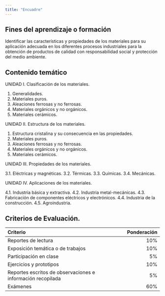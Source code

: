 ```yaml
---
title: "Encuadre"
---
```


## Fines del aprendizaje o formación

Identificar las características y propiedades de los materiales para su aplicación adecuada en los diferentes procesos industriales para la obtención de productos de calidad con responsabilidad social y protección del medio ambiente.

## Contenido temático

UNIDAD I. Clasificación de los materiales.

1. Generalidades.
2. Materiales puros.
3. Aleaciones ferrosas y no ferrosas.
4. Materiales orgánicos y no orgánicos.
5. Materiales cerámicos.
  
UNIDAD II. Estructura de los materiales.

1. Estructura cristalina y su consecuencia en las propiedades.
2. Materiales puros.
3. Aleaciones ferrosas y no ferrosas.
4. Materiales orgánicos y no orgánicos.
5. Materiales cerámicos.

UNIDAD III. Propiedades de los materiales.

 3.1. Eléctricas y magnéticas.
 3.2. Térmicas.
 3.3. Químicas.
 3.4. Mecánicas.

UNIDAD IV. Aplicaciones de los materiales.

4.1. Industria básica y extractiva.
4.2. Industria metal-mecánicas.
4.3. Fabricación de componentes eléctricos y electrónicos.
4.4. Industria de la construcción.
4.5. Agroindustria.

## Criterios de Evaluación.

Criterio | Ponderación
:---|---:
Reportes de lectura | 10%
Exposición temática o de trabajos | 10%
Participación en clase | 5%
Ejercicios y prototipos | 10%
Reportes escritos de observaciones e información recopilada | 5%
Exámenes | 60%
